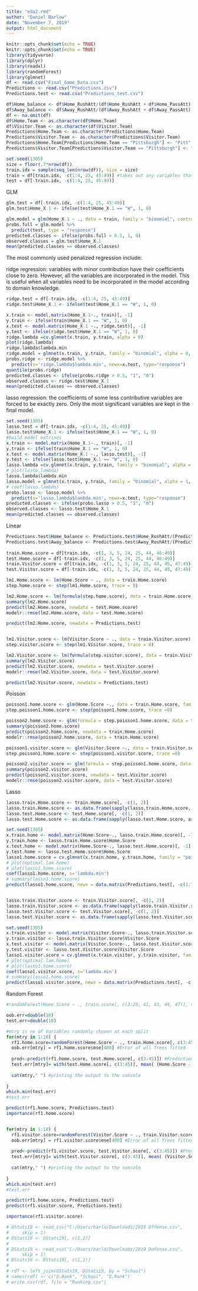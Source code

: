 ```yaml
---
title: "eda2.rmd"
author: "Daniel Barlow"
date: "November 7, 2019"
output: html_document
---
```


```r
knitr::opts_chunk$set(echo = TRUE)
knitr::opts_chunk$set(echo = TRUE)
library(tidyverse)
library(dplyr)
library(readxl)
library(randomForest)
library(glmnet)
df <- read.csv("Final_Game_Data.csv")
Predictions <- read.csv("Predictions.csv")
Predictions.test <- read.csv("Predictions_test.csv")
```

```r
df$Home_balance <- df$Home_RushAtt/(df$Home_RushAtt + df$Home_PassAtt)
df$Away_balance <- df$Away_RushAtt/(df$Away_RushAtt + df$Away_PassAtt)
df <- na.omit(df)
df$Home.Team <- as.character(df$Home.Team)
df$Visitor.Team <- as.character(df$Visitor.Team)
Predictions$Home.Team <- as.character(Predictions$Home.Team)
Predictions$Visitor.Team <- as.character(Predictions$Visitor.Team)
Predictions$Home.Team[Predictions$Home.Team == "Pittsburgh"] <- "Pitt"
Predictions$Visitor.Team[Predictions$Visitor.Team == "Pittsburgh"] <- "Pitt"
```

```r
set.seed(1305)
size = floor(.7*nrow(df))
train.idx = sample(seq_len(nrow(df)), size = size)
train = df[train.idx, -c(1:4, 25, 45:49)] #takes out any variables that have characters associated to them as well as spread, home.score, visitor.score, total
test = df[-train.idx, -c(1:4, 25, 45:49)]
```

GLM
```r
glm.test = df[-train.idx, -c(1:4, 25, 45:49)]
glm.test$Home_X.1 <- ifelse(test$Home_X.1 == "W", 1, 0)

glm.model = glm(Home_X.1 ~ ., data = train, family = "binomial", control = list(maxit = 50))
probs.full = glm.model %>% 
  predict(test, type = "response")
predicted.classes <- ifelse(probs.full > 0.5, 1, 0)
observed.classes = glm.test$Home_X.1
mean(predicted.classes == observed.classes)
```

The most commonly used penalized regression include:

ridge regression: variables with minor contribution have their coefficients close to zero. However, all the variables are incorporated in the model. This is useful when all variables need to be incorporated in the model according to domain knowledge.
```r
ridge.test = df[-train.idx, -c(1:4, 25, 45:49)]
ridge.test$Home_X.1 <- ifelse(test$Home_X.1 == "W", 1, 0)

x.train <- model.matrix(Home_X.1~., train)[, -1]
y.train <- ifelse(train$Home_X.1 == "W", 1, 0)
x.test <- model.matrix(Home_X.1 ~., ridge.test)[, -1]
y.test <- ifelse(ridge.test$Home_X.1 == "W", 1, 0)
ridge.lambda =cv.glmnet(x.train, y.train, alpha = 0)
plot(ridge.lambda)
ridge.lambda$lambda.min
ridge.model = glmnet(x.train, y.train, family = "binomial", alpha = 0, lambda = ridge.lambda$lambda.min)
probs.ridge <- ridge.model %>% 
  predict(s='ridge.lambda$lambda.min', newx=x.test, type="response")
quantile(probs.ridge)
predicted.classes <- ifelse(probs.ridge > 0.5, "1", "0")
observed.classes <- ridge.test$Home_X.1
mean(predicted.classes == observed.classes)
```

lasso regression: the coefficients of some less contributive variables are forced to be exactly zero. Only the most significant variables are kept in the final model.
```r
set.seed(1305)
lasso.test = df[-train.idx, -c(1:4, 25, 45:49)]
lasso.test$Home_X.1 <- ifelse(test$Home_X.1 == "W", 1, 0)
#build model matrixes
x.train <- model.matrix(Home_X.1~., train)[, -1]
y.train <- ifelse(train$Home_X.1 == "W", 1, 0)
x.test <- model.matrix(Home_X.1 ~., lasso.test)[, -1]
y.test <- ifelse(lasso.test$Home_X.1 == "W", 1, 0)
lasso.lambda =cv.glmnet(x.train, y.train, family = "binomial", alpha = 1)
# plot(lasso.lambda)
lasso.lambda$lambda.min
lasso.model = glmnet(x.train, y.train, family = "binomial", alpha = 1, lambda = lasso.lambda$lambda.min)
# coef(lasso.lambda)
probs.lasso <- lasso.model %>% 
  predict(s='lasso.lambda$lambda.min', newx=x.test, type="response")
predicted.classes <- ifelse(probs.lasso > 0.5, "1", "0")
observed.classes <- lasso.test$Home_X.1
mean(predicted.classes == observed.classes)
```

Linear
```r
Predictions.test$Home_balance <- Predictions.test$Home_RushAtt/(Predictions.test$Home_RushAtt + Predictions.test$Home_PassAtt)
Predictions.test$Away_balance <- Predictions.test$Away_RushAtt/(Predictions.test$Away_RushAtt + Predictions.test$Away_PassAtt)
  
train.Home.score = df[train.idx, -c(1, 3, 5, 24, 25, 44, 46:49)]
test.Home.score = df[-train.idx, -c(1, 3, 5, 24, 25, 44, 46:49)]
train.Visitor.score = df[train.idx, -c(1, 3, 5, 24, 25, 44, 45, 47:49)]
test.Visitor.score = df[-train.idx, -c(1, 3, 5, 24, 25, 44, 45, 47:49)]

lm1.Home.score <- lm(Home.Score ~ ., data = train.Home.score)
step.home.score <- step(lm1.Home.score, trace = 0)

lm2.Home.score <- lm(formula(step.home.score), data = train.Home.score)
summary(lm2.Home.score)
predict(lm2.Home.score, newdata = test.Home.score)
modelr::rmse(lm2.Home.score, data = test.Home.score)

predict(lm2.Home.score, newdata = Predictions.test)


lm1.Visitor.score <- lm(Visitor.Score ~ ., data = train.Visitor.score)
step.visitor.score <- step(lm1.Visitor.score, trace = 0)

lm2.Visitor.score <- lm(formula(step.visitor.score), data = train.Visitor.score)
summary(lm2.Visitor.score)
predict(lm2.Visitor.score, newdata = test.Visitor.score)
modelr::rmse(lm2.Visitor.score, data = test.Visitor.score)

predict(lm2.Visitor.score, newdata = Predictions.test)
```

Poisson
```r
poisson1.home.score <- glm(Home.Score ~., data = train.Home.score, family = poisson) 
step.poisson1.home.score <- step(poisson1.home.score, trace =0)

poisson2.home.score <- glm(formula = step.poisson1.home.score, data = train.Home.score)
summary(poisson2.home.score)
predict(poisson2.home.score, newdata = train.Home.score)
modelr::rmse(poisson2.home.score, data = train.Home.score)

poisson1.visitor.score <- glm(Visitor.Score ~., data = train.Visitor.score, family = poisson)
step.poisson1.home.score <- step(poisson1.visitor.score, trace =0)

poisson2.visitor.score <- glm(formula = step.poisson1.home.score, data = train.Visitor.score)
summary(poisson2.visitor.score)
predict(poisson2.visitor.score, newdata = test.Visitor.score)
modelr::rmse(poisson2.visitor.score, data = test.Visitor.score)
```

Lasso
```r
lasso.train.Home.score <- train.Home.score[, -c(1, 2)]
lasso.train.Home.score <- as.data.frame(sapply(lasso.train.Home.score, as.numeric))
lasso.test.Home.score <- test.Home.score[, -c(1, 2)]
lasso.test.Home.score <- as.data.frame(sapply(lasso.test.Home.score, as.numeric))

set.seed(1305)
x.train.home <- model.matrix(Home.Score~., lasso.train.Home.score)[, -1]
y.train.home <- lasso.train.Home.score$Home.Score
x.test.home <- model.matrix(Home.Score~., lasso.test.Home.score)[, -1]
y.test.home <- lasso.test.Home.score$Home.Score
lasso1.home.score = cv.glmnet(x.train.home, y.train.home, family = "poisson", alpha = 1)
# plot(optimal.lam.home)
# plot(lasso1.home.score)
coef(lasso1.home.score, s='lambda.min')
# summary(lasso1.home.score)
predict(lasso1.home.score, newx = data.matrix(Predictions.test[, -c(1:7)]), type = "response", s = 'lambda.min')


lasso.train.Visitor.score <- train.Visitor.score[, -c(1, 2)]
lasso.train.Visitor.score <- as.data.frame(sapply(lasso.train.Visitor.score, as.numeric))
lasso.test.Visitor.score <- test.Visitor.score[, -c(1, 2)]
lasso.test.Visitor.score <- as.data.frame(sapply(lasso.test.Visitor.score, as.numeric))

set.seed(1305)
x.train.visitor <- model.matrix(Visitor.Score~., lasso.train.Visitor.score)[, -1]
y.train.visitor <- lasso.train.Visitor.score$Visitor.Score
x.test.visitor <- model.matrix(Visitor.Score~., lasso.test.Visitor.score)[, -1]
y.test.visitor <- lasso.test.Visitor.score$Visitor.Score
lasso1.visitor.score = cv.glmnet(x.train.visitor, y.train.visitor, family = "poisson", alpha = 1)
# plot(optimal.lam.home)
# plot(lasso1.home.score)
coef(lasso1.visitor.score, s='lambda.min')
# summary(lasso1.home.score)
predict(lasso1.visitor.score, newx = data.matrix(Predictions.test[, -c(1:7)]), type = "response", s = 'lambda.min')
```



Random Forest
```r
#randomForest(Home.Score ~ ., train.score[, c(3:20, 41, 43, 44, 47)], type = "regression")

oob.err=double(18)
test.err=double(18)

#mtry is no of Variables randomly chosen at each split
for(mtry in 1:18) {
  rf1.home.score=randomForest(Home.Score ~ ., train.Home.score[, c(3:45)], type = "regression", mtry=mtry, ntree=400) 
  oob.err[mtry] = rf1.home.score$mse[400] #Error of all Trees fitted
  
  pred<-predict(rf1.home.score, test.Home.score[, c(3:45)]) #Predictions on Test Set for each Tree
  test.err[mtry]= with(test.Home.score[, c(3:45)], mean( (Home.Score - pred)^2)) #Mean Squared Test Error
  
  cat(mtry," ") #printing the output to the console
  
}
which.min(test.err)
#test.err

predict(rf1.home.score, Predictions.test)
importance(rf1.home.score)


for(mtry in 1:18) {
  rf1.visitor.score=randomForest(Visitor.Score ~ ., train.Visitor.score[, c(3:45)], type = "regression", mtry=mtry, ntree=400) 
  oob.err[mtry] = rf1.visitor.score$mse[400] #Error of all Trees fitted
  
  pred<-predict(rf1.visitor.score, test.Visitor.score[, c(3:45)]) #Predictions on Test Set for each Tree
  test.err[mtry]= with(test.Visitor.score[, c(3:45)], mean( (Visitor.Score - pred)^2)) #Mean Squared Test Error
  
  cat(mtry," ") #printing the output to the console
  
}
which.min(test.err)
#test.err

predict(rf1.home.score, Predictions.test)
predict(rf1.visitor.score, Predictions.test)

importance(rf1.visitor.score)
```







```r
# OStats19 <- read_csv("C:/Users/barlo/Downloads/2019 Offense.csv", 
#     skip = 1)
# OStats19 <- OStats19[, c(1,2)]
# 
# DStats19 <- read_csv("C:/Users/barlo/Downloads/2019 Defense.csv", 
#     skip = 1)
# DStats19 <- DStats19[, c(1,2)]
# 
# rdf <- left_join(OStats19, DStats19, by = "School")
# names(rdf) <- c("O.Rank", "School", "D.Rank")
# write.csv(rdf, file = "Ranking.csv")
```

